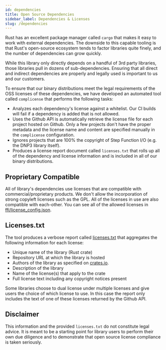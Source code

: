 ```yaml
---
id: dependencies
title: Open Source Dependencies
sidebar_label: Dependencies & Licenses
slug: /dependencies
---
```



Rust has an excellent package manager called `cargo` that makes it easy to work with external dependencies. The downside to this capable tooling is that
Rust's open-source ecosystem tends to factor libraries quite finely, and the number of dependencies can grow quickly.

While this library only directly depends on a handful of 3rd party libraries, those libraries pull in dozens of sub-dependencies. Ensuring that all direct and
indirect dependencies are properly and legally used is important to us and our customers.

To ensure that our binary distributions meet the legal requirements of the OSS licenses of these dependencies, we have developed an automated tool called
`complicense` that performs the following tasks:

* Analyzes each dependency's license against a whitelist. Our CI builds will fail if a dependency is added that is not allowed.
* Uses the Github API is automatically retrieve the license file for each project hosted on Github. Only a few projects don't have the proper metadata and the
license name and content are specified manually in the `complicense` configuration.
* Ignores projects that are 100% the copyright of Step Function I/O (e.g. the DNP3 library itself).
* Produces a license report document called `licenses.txt` that rolls up all of the dependency and license information and is included in all of our binary
distributions.

## Proprietary Compatible

All of library's dependencies use licenses that are compatible with commercial/proprietary products. We don't allow the incorporation of strong copyleft licenses
such as the GPL. All of the licenses in use are also compatible with each-other. You can see all of the allowed licenses in
[ffi/license_config.json](https://github.com/stepfunc/dnp3/blob/master/ffi/license_config.json).

## Licenses.txt

The tool produces a verbose report called [licenses.txt](https://github.com/stepfunc/dnp3/blob/master/ffi/licenses.txt) that aggregates the following information for each license:

* Unique name of the library (Rust crate)
* Repository URL at which the library is hosted
* Authors of the library as specified on [crates.io](https://crates.io/).
* Description of the library
* Name of the license(s) that apply to the crate
* Full license text including any copyright notices present

Some libraries choose to dual license under multiple licenses and give users the choice of which license to use. In this case the report only includes the text
of one of these licenses returned by the Github API.

## Disclaimer

This information and the provided `licenses.txt` do not constitute legal advice.  It is meant to be a starting point for library users to perform their own due
diligence and to demonstrate that open source license compliance is taken seriously.


